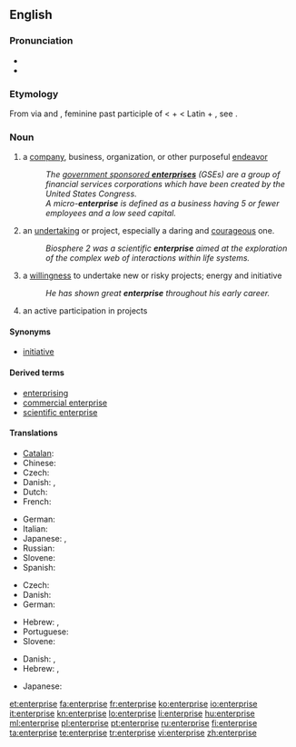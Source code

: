 ==English==
{{wikipedia}}
===Pronunciation===
* {{IPA|/ˈɛntɹ̩pɹɑjz/|/ˈɛɾ&#x303;ɹ̩pɹɑjz/}}
* {{audio|en-us-enterprise.ogg|Audio (US)}}

===Etymology===
From {{etyl|fro}} via {{etyl|enm}} and {{etyl|frm}}, feminine past participle of {{term|entreprendre||to undertake|lang=fro}} < {{term|entre||in between}} + {{term|prendre|lang=fro||to take}} < Latin {{term|inter|lang=la}} +  {{term|prehendo|prehendō|lang=la}}, see {{term|prehensile}}.

===Noun===
{{en-noun}}

# a [[company]], business, organization, or other purposeful [[endeavor]]
#: ''The [[wikipedia:government sponsored enterprises|government sponsored '''enterprises''']] (GSEs) are a group of financial services corporations which have been created by the United States Congress.''
#: ''A micro-'''enterprise''' is defined as a business having 5 or fewer employees and a low seed capital.''
# an [[undertaking]] or project, especially a daring and [[courageous]] one.
#: ''Biosphere 2 was a scientific '''enterprise''' aimed at the exploration of the complex web of interactions within life systems.''
# a [[willingness]] to undertake new or risky projects; energy and initiative
#: ''He has shown great '''enterprise''' throughout his early career.''
# an active participation in projects

====Synonyms====
* [[initiative]]

====Derived terms====
* [[enterprising]]
* [[commercial enterprise]]
* [[scientific enterprise]]

====Translations====
{{trans-top|Company, business, organization, or endeavor}}
* [[Catalan]]: {{t-|ca|empresa|f}}
* Chinese: {{zh-tsp|企業|企业|qǐyè}} 
* Czech: {{t+|cs|podnik|m}}
* Danish: {{t|da|virksomhed}}, {{t|da|foretagende}}
* Dutch: {{t+|nl|onderneming|f}}
* French: {{t+|fr|entreprise|f}}
{{trans-mid}}
* German: {{t+|de|Unternehmen|n}}
* Italian: {{t+|it|impresa|f}}
* Japanese: {{t+|ja|企業|tr=kigyō}}, {{t|ja|事業|tr=jigyō}}
* Russian: {{t+|ru|предприятие|n|tr=predprijátije}}
* Slovene: {{t|sl|podjetje|n}}
* Spanish: {{t+|es|empresa|f}}
{{trans-bottom}}

{{trans-top|Undertaking, especially a daring and courageous one}}
* Czech: {{t+|cs|podnik|m}}
* Danish: {{t|da|bedrift}}
* German: {{t|de|Unterfangen|n}}
{{trans-mid}}
* Hebrew: {{t+|he|מבצע|tr=mivtsa}}, {{t|he|יזמה|tr=yozma}}
* Portuguese: {{t+|pt|empreendimento}}
* Slovene: {{t|sl|podvig|m}}
{{trans-bottom}}

{{trans-top|Willingness to undertake projects, energy and initiative}}
* Danish: {{t|da|foretagsomhed}}, {{t|da|initiativ}}
* Hebrew: {{t|he|יזמות|tr=yazamut}}, {{t|he|יזמה|tr=yozma}}
{{trans-mid}}
* Japanese: {{t|ja|冒険心|tr=bōkenshin}}
{{trans-bottom}}

[[et:enterprise]]
[[fa:enterprise]]
[[fr:enterprise]]
[[ko:enterprise]]
[[io:enterprise]]
[[it:enterprise]]
[[kn:enterprise]]
[[lo:enterprise]]
[[li:enterprise]]
[[hu:enterprise]]
[[ml:enterprise]]
[[pl:enterprise]]
[[pt:enterprise]]
[[ru:enterprise]]
[[fi:enterprise]]
[[ta:enterprise]]
[[te:enterprise]]
[[tr:enterprise]]
[[vi:enterprise]]
[[zh:enterprise]]